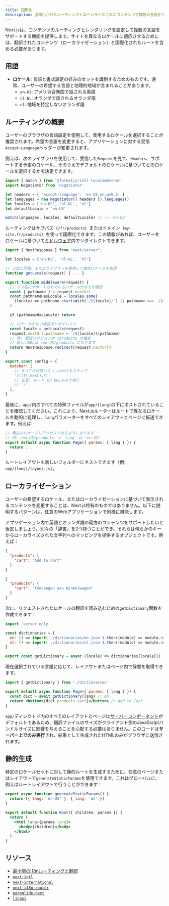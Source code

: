 ```yaml
---
title: 国際化
description: 国際化されたルーティングとローカライズされたコンテンツで複数の言語をサポートします。
---
```


Next.jsは、コンテンツのルーティングとレンダリングを設定して複数の言語をサポートする機能を提供します。サイトを異なるロケールに適応させるためには、翻訳されたコンテンツ（ローカライゼーション）と国際化されたルートを含める必要があります。

## 用語

- **ロケール:** 言語と書式設定の好みのセットを識別するためのものです。通常、ユーザーの希望する言語と地理的地域が含まれることがあります。
  - `en-US`: アメリカ合衆国で話される英語
  - `nl-NL`: オランダで話されるオランダ語
  - `nl`: 地域を特定しないオランダ語

## ルーティングの概要

ユーザーのブラウザの言語設定を使用して、使用するロケールを選択することが推奨されます。希望の言語を変更すると、アプリケーションに対する受信`Accept-Language`ヘッダーが変更されます。

例えば、次のライブラリを使用して、受信した`Request`を見て、`Headers`、サポートする予定のロケール、そのうえでデフォルトのロケールに基づいてどのロケールを選択するかを決定できます。

```js title="middleware.js"
import { match } from '@formatjs/intl-localematcher'
import Negotiator from 'negotiator'

let headers = { 'accept-language': 'en-US,en;q=0.5' }
let languages = new Negotiator({ headers }).languages()
let locales = ['en-US', 'nl-NL', 'nl']
let defaultLocale = 'en-US'

match(languages, locales, defaultLocale) // -> 'en-US'
```

ルーティングはサブパス（`/fr/products`）またはドメイン（`my-site.fr/products`）を使って国際化できます。この情報があれば、ユーザーをロケールに基づいて[ミドルウェア](/docs/app/building-your-application/routing/middleware)内でリダイレクトできます。

```js title="middleware.js"
import { NextResponse } from "next/server";

let locales = ['en-US', 'nl-NL', 'nl']

// 上記と同様、またはライブラリを使用して優先ロケールを取得
function getLocale(request) { ... }

export function middleware(request) {
  // パス名にサポートされているロケールがあるか確認
  const { pathname } = request.nextUrl
  const pathnameHasLocale = locales.some(
    (locale) => pathname.startsWith(`/${locale}/`) || pathname === `/${locale}`
  )

  if (pathnameHasLocale) return

  // ロケールがない場合はリダイレクト
  const locale = getLocale(request)
  request.nextUrl.pathname = `/${locale}${pathname}`
  // 例: 受信リクエストが /products の場合
  // 新しいURLは /en-US/products になります
  return NextResponse.redirect(request.nextUrl)
}

export const config = {
  matcher: [
    // すべての内部パス (_next)をスキップ
    '/((?!_next).*)'
    // 任意: ルート（/）URLのみで実行
    // '/'
  ],
}
```

最後に、`app/`内のすべての特殊ファイルが`app/[lang]`の下にネストされていることを確認してください。これにより、Next.jsルーターはルートで異なるロケールを動的に処理し、`lang`パラメーターをすべてのレイアウトとページに転送できます。例えば:

```jsx title="app/[lang]/page.js"
// 現在のロケールにアクセスできるようになります
// 例: /en-US/products -> `lang` は "en-US"
export default async function Page({ params: { lang } }) {
  return ...
}
```

ルートレイアウトも新しいフォルダーにネストできます（例: `app/[lang]/layout.js`）。

## ローカライゼーション

ユーザーの希望するロケール、またはローカライゼーションに基づいて表示されるコンテンツを変更することは、Next.js特有のものではありません。以下に説明するパターンは、任意のWebアプリケーションで同様に機能します。

アプリケーション内で英語とオランダ語の両方のコンテンツをサポートしたいと仮定しましょう。別々の「辞書」を2つ持つことができ、それらは何らかのキーからローカライズされた文字列へのマッピングを提供するオブジェクトです。例えば：

```json title="dictionaries/en.json"
{
  "products": {
    "cart": "Add to Cart"
  }
}
```

```json title="dictionaries/nl.json"
{
  "products": {
    "cart": "Toevoegen aan Winkelwagen"
  }
}
```

次に、リクエストされたロケールの翻訳を読み込むための`getDictionary`関数を作成できます：

```jsx title="app/[lang]/dictionaries.js"
import 'server-only'

const dictionaries = {
  en: () => import('./dictionaries/en.json').then((module) => module.default),
  nl: () => import('./dictionaries/nl.json').then((module) => module.default),
}

export const getDictionary = async (locale) => dictionaries[locale]()
```

現在選択されている言語に応じて、レイアウトまたはページ内で辞書を取得できます。

```jsx title="app/[lang]/page.js"
import { getDictionary } from './dictionaries'

export default async function Page({ params: { lang } }) {
  const dict = await getDictionary(lang) // en
  return <button>{dict.products.cart}</button> // Add to Cart
}
```

`app/`ディレクトリ内のすべてのレイアウトとページは[サーバーコンポーネント](/docs/app/building-your-application/rendering/server-components)がデフォルトであるため、翻訳ファイルのサイズがクライアント側のJavaScriptバンドルサイズに影響を与えることを心配する必要はありません。このコードは**サーバー上でのみ実行**され、結果として生成されたHTMLのみがブラウザに送信されます。

## 静的生成

特定のロケールセットに対して静的ルートを生成するために、任意のページまたはレイアウトで`generateStaticParams`を使用できます。これはグローバルに、例えばルートレイアウトで行うことができます：

```jsx title="app/[lang]/layout.js"
export async function generateStaticParams() {
  return [{ lang: 'en-US' }, { lang: 'de' }]
}

export default function Root({ children, params }) {
  return (
    <html lang={params.lang}>
      <body>{children}</body>
    </html>
  )
}
```

## リソース

- [最小限のi18nルーティングと翻訳](https://github.com/vercel/next.js/tree/canary/examples/app-dir-i18n-routing)
- [`next-intl`](https://next-intl-docs.vercel.app/docs/next-13)
- [`next-international`](https://github.com/QuiiBz/next-international)
- [`next-i18n-router`](https://github.com/i18nexus/next-i18n-router)
- [`paraglide-next`](https://inlang.com/m/osslbuzt/paraglide-next-i18n)
- [`lingui`](https://lingui.dev)